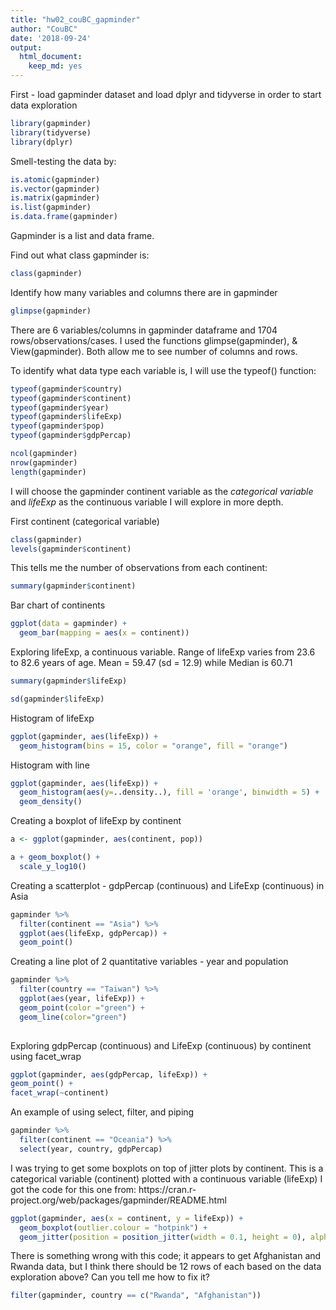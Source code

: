 ```yaml
---
title: "hw02_couBC_gapminder"
author: "CouBC"
date: '2018-09-24'
output: 
  html_document: 
    keep_md: yes
---
```


First - load gapminder dataset and load dplyr and tidyverse in order to start data exploration
```r
library(gapminder)
library(tidyverse)
library(dplyr)

```

Smell-testing the data by:
```r
is.atomic(gapminder)
is.vector(gapminder)
is.matrix(gapminder)
is.list(gapminder)
is.data.frame(gapminder)
```
Gapminder is a list and data frame.


Find out what class gapminder is:

```r
class(gapminder)
```

Identify how many variables and columns there are in gapminder

```r
glimpse(gapminder)

```

There are 6 variables/columns in gapminder dataframe and 1704 rows/observations/cases. I used the functions glimpse(gapminder), & View(gapminder). Both allow me to see number of columns and rows.


To identify what data type each variable is, I will use the typeof() function:
```r
typeof(gapminder$country)
typeof(gapminder$continent)
typeof(gapminder$year)
typeof(gapminder$lifeExp)
typeof(gapminder$pop)
typeof(gapminder$gdpPercap)

ncol(gapminder)
nrow(gapminder)
length(gapminder)


```

I will choose the gapminder continent variable as the *categorical variable* and *lifeExp* as the continuous variable I will explore in more depth.

First continent (categorical variable)

```r
class(gapminder)
levels(gapminder$continent)

```


This tells me the number of observations from each continent:

```r
summary(gapminder$continent)
```

Bar chart of continents

```r
ggplot(data = gapminder) + 
  geom_bar(mapping = aes(x = continent))
```


Exploring lifeExp, a continuous variable. Range of lifeExp varies from 23.6 to 82.6 years of age. Mean = 59.47 (sd = 12.9) while Median is 60.71

```r
summary(gapminder$lifeExp)

sd(gapminder$lifeExp)
```



Histogram of lifeExp

```r
ggplot(gapminder, aes(lifeExp)) +
  geom_histogram(bins = 15, color = "orange", fill = "orange")
```


Histogram with line 

```r
ggplot(gapminder, aes(lifeExp)) +
  geom_histogram(aes(y=..density..), fill = 'orange', binwidth = 5) +
  geom_density()
```

Creating a boxplot of lifeExp by continent

```r
a <- ggplot(gapminder, aes(continent, pop))

```

```r
a + geom_boxplot() +
  scale_y_log10()
```

Creating a scatterplot - gdpPercap (continuous) and LifeExp (continuous) in Asia

```r
gapminder %>%
  filter(continent == "Asia") %>% 
  ggplot(aes(lifeExp, gdpPercap)) +
  geom_point()
```




Creating a line plot of 2 quantitative variables - year and population

```r
gapminder %>% 
  filter(country == "Taiwan") %>% 
  ggplot(aes(year, lifeExp)) +
  geom_point(color ="green") +
  geom_line(color="green") 
  
```

Exploring gdpPercap (continuous) and LifeExp (continuous) by continent using facet_wrap

```r
ggplot(gapminder, aes(gdpPercap, lifeExp)) +
geom_point() +
facet_wrap(~continent)
```




An example of using select, filter, and piping

```r
gapminder %>% 
  filter(continent == "Oceania") %>% 
  select(year, country, gdpPercap)
```

I was trying to get some boxplots on top of jitter plots by continent. This is a categorical variable (continent) plotted with a continuous variable (lifeExp) I got the code for this one from: https://cran.r-project.org/web/packages/gapminder/README.html


```r
ggplot(gapminder, aes(x = continent, y = lifeExp)) +
  geom_boxplot(outlier.colour = "hotpink") +
  geom_jitter(position = position_jitter(width = 0.1, height = 0), alpha = 1/4)
```

There is something wrong with this code; it appears to get Afghanistan and Rwanda data, but I think there should be 12 rows of each based on the data exploration above? Can you tell me how to fix it?

```r
filter(gapminder, country == c("Rwanda", "Afghanistan"))
```

